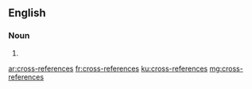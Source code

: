 {{also|crossreferences}}
==English==

===Noun===
{{head|en|noun plural form}}

# {{plural of|cross-reference|lang=en}}

[[ar:cross-references]]
[[fr:cross-references]]
[[ku:cross-references]]
[[mg:cross-references]]